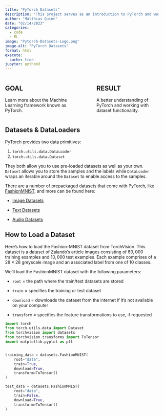 ---
title: "PyTorch Datasets"
description: "This project serves as an introduction to PyTorch and working with datasets."
author: "Matthias Quinn"
date: "02/14/2023"
categories:
  - code
  - ML
image: "Pytorch-Datasets-Logo.png"
image-alt: "PyTorch Datasets"
format: html
execute:
  cache: true
jupyter: python3
---

::: columns
::: {.column width="40%"}
## GOAL

Learn more about the Machine Learning framework known as PyTorch.
:::

::: {.column width="10%"}
<!-- empty column to create gap -->
:::

::: {.column width="40%"}
## RESULT

A better understanding of PyTorch and working with dataset functionality.
:::
:::

## Datasets & DataLoaders

PyTorch provides two data primitives:

1.  `torch.utils.data.DataLoader`
2.  `torch.utils.data.Dataset`

They both allow you to use pre-loaded datasets as well as your own. `Dataset` allows you to store the samples and the labels while `DataLoader` wraps an iterable around the `Dataset` to enable access to the samples.

There are a number of prepackaged datasets that come with PyTorch, like [FashionMNIST](https://pytorch.org/vision/stable/generated/torchvision.datasets.FashionMNIST.html), and more can be found here:

-   [Image Datasets](https://pytorch.org/vision/stable/datasets.html)

-   [Text Datasets](https://pytorch.org/text/stable/datasets.html)

-   [Audio Datasets](https://pytorch.org/audio/stable/datasets.html)

## How to Load a Dataset

Here's how to load the Fashion-MNIST dataset from TorchVision. This dataset is a dataset of Zalando's article images consisting of $60,000$ training examples and $10,000$ test examples. Each example comprises of a $28 \times 28$ greyscale image and an associated label from one of $10$ classes.

We'll load the FashionMNIST dataset with the following parameters:

-   `root` = the path where the train/test datasets are stored

-   `train` = specifies the training or test dataset

-   `download` = downloads the dataset from the internet if it's not available on your computer

-   `transform` = specifies the feature transformations to use, if requested

```{python}
import torch
from torch.utils.data import Dataset
from torchvision import datasets
from torchvision.transforms import ToTensor
import matplotlib.pyplot as plt


training_data = datasets.FashionMNIST(
    root="data",
    train=True,
    download=True,
    transform=ToTensor()
)

test_data = datasets.FashionMNIST(
    root="data",
    train=False,
    download=True,
    transform=ToTensor()
)
```
